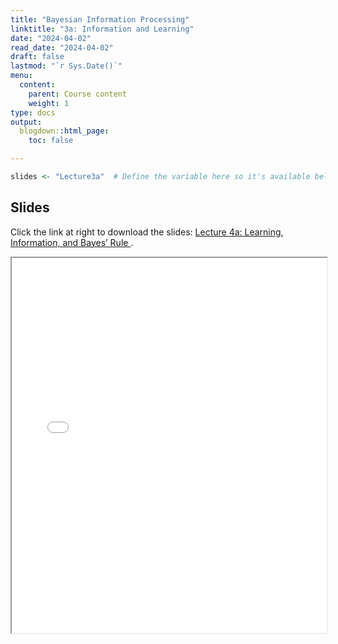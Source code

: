 ```yaml
---
title: "Bayesian Information Processing"
linktitle: "3a: Information and Learning"
date: "2024-04-02"
read_date: "2024-04-02"
draft: false
lastmod: "`r Sys.Date()`"
menu:
  content:
    parent: Course content
    weight: 1
type: docs
output:
  blogdown::html_page:
    toc: false

---
```


```r
slides <- "Lecture3a"  # Define the variable here so it's available below
```

## Slides

Click the link at right to download the slides: [Lecture 4a: Learning, Information, and Bayes' Rule  <i class="fas fa-file-download"></i>](slides/`r slides`.pdf).

<iframe src="/slides/`r slides`.pdf" width="100%" height="600px"></iframe>